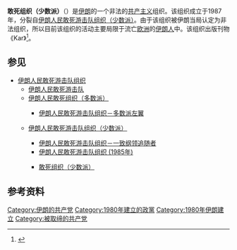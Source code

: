 '''敢死组织（少数派）'''（{{lang-fa|سازمان فدائیان (اقليت)}}）是[[伊朗|伊朗]]的一个非法的[[共产主义|共产主义]]组织。该组织成立于1987年，分裂自[[伊朗人民敢死游击队组织（少数派）|伊朗人民敢死游击队组织（少数派）]]。由于该组织被伊朗当局认定为非法组织，所以目前该组织的活动主要局限于流亡[[欧洲|欧洲]]的[[伊朗人|伊朗人]]中。该组织出版刊物《Kar》<ref name="MutalibHashmi2016">{{cite book|author1=Hussin Mutalib|author2=Taj ul-Islam Hashmi|title=Islam, Muslims and the Modern State: Case-Studies of Muslims in Thirteen Countries|url=https://books.google.com/books?id=o9y-DAAAQBAJ&pg=PA371|date=27 July 2016|publisher=Springer|isbn=978-1-349-14208-8|page=12|access-date=2018-12-02|archive-date=2019-02-22|archive-url=https://web.archive.org/web/20190222170912/https://books.google.com/books?id=o9y-DAAAQBAJ&pg=PA371|dead-url=no}}</ref>。

==参见==
{{Tree list}}
*[[伊朗人民敢死游击队组织|伊朗人民敢死游击队组织]]{{small|（1963年–1980年）}}
**[[伊朗人民敢死游击队|伊朗人民敢死游击队]]{{small|（1979年至今）}}
**[[伊朗人民敢死组织（多数派）|伊朗人民敢死组织（多数派）]]{{small|（1980年至今）}}
***{{Tree list/final branch}} [[伊朗人民敢死游击队组织－多数派左翼|伊朗人民敢死游击队组织－多数派左翼]]{{small|（1980年–1982年）}}
**{{Tree list/final branch}} [[伊朗人民敢死游击队组织（少数派）|伊朗人民敢死游击队组织（少数派）]]{{small|（1980年–1987年）}}
***[[伊朗人民敢死游击队组织－一致纲领追随者|伊朗人民敢死游击队组织－一致纲领追随者]]{{small|（1983年至今）}}
***[[伊朗人民敢死游击队组织_(1985年)|伊朗人民敢死游击队组织 (1985年)]]{{small|（1985年至今）}}
***{{Tree list/final branch}} [[敢死组织（少数派）|敢死组织（少数派）]]{{small|（1987年至今）}}
{{Tree list/end}}

==参考资料==
{{reflist}}
{{Iran-stub}}

[[Category:伊朗的共产党|Category:伊朗的共产党]]
[[Category:1980年建立的政黨|Category:1980年建立的政黨]]
[[Category:1980年伊朗建立|Category:1980年伊朗建立]]
[[Category:被取缔的共产党|Category:被取缔的共产党]]